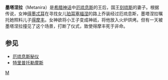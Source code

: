 {{unreferenced|time=2013-12-05T12:31:46+00:00}}
'''墨塔涅拉'''（Metanira）是[[希腊神话|希腊神话]]中[[厄琉息斯|厄琉息斯]]的王后，国王[[刻琉斯|刻琉斯]]的妻子。根据传说，女神[[得墨忒耳|得墨忒耳]]在寻找女儿[[珀耳塞福涅|珀耳塞福涅]]的路上乔装经过厄琉息斯，墨塔涅拉嘱托她照料儿子[[得摩丰|得摩丰]]。女神欲将小王子变成神祇，将他放入火炉烘烤。但有一天被墨塔涅拉撞见了这个场景，打断了仪式，致使得摩丰死于非命。

==参见==
*[[厄琉息斯秘仪|厄琉息斯秘仪]]
*[[特里普托勒摩斯|特里普托勒摩斯]]

[[Category:希腊神话人物|M]]